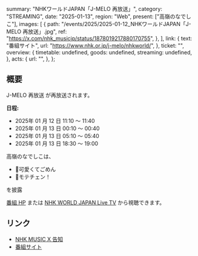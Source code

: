   summary: "NHKワールドJAPAN「J-MELO 再放送」",
  category: "STREAMING",
  date: "2025-01-13",
  region: "Web",
  present: ["高嶺のなでしこ"],
  images: [
    {
      path: "/events/2025/2025-01-12_NHKワールドJAPAN「J-MELO 再放送」.jpg",
      ref: "https://x.com/nhk_musicjp/status/1878019217880170755",
    },
  ],
  link: {
    text: "番組サイト",
    url: "https://www.nhk.or.jp/j-melo/nhkworld/",
  },
  ticket: "",
  overview: {
    timetable: undefined,
    goods: undefined,
    streaming: undefined,
  },
  acts: {
    url: "",
  },
};

## 概要

J-MELO 再放送 が再放送されます。

**日程:**

- 2025年 01 月 12 日 11:10 〜 11:40
- 2025年 01 月 13 日 00:10 〜 00:40
- 2025年 01 月 13 日 05:10 〜 05:40
- 2025年 01 月 13 日 18:30 〜 19:00

高嶺のなでしこは、

- 🎵可愛くてごめん
- 🎵モテチェン！

を披露

[番組 HP](https://www.nhk.or.jp/j-melo/nhkworld/) または [NHK WORLD JAPAN Live TV](https://www3.nhk.or.jp/nhkworld/en/live/) から視聴できます。

## リンク

- [NHK MUSIC X 告知](https://x.com/nhk_musicjp/status/1878019217880170755)
- [番組サイト](https://www.nhk.or.jp/j-melo/nhkworld/)
